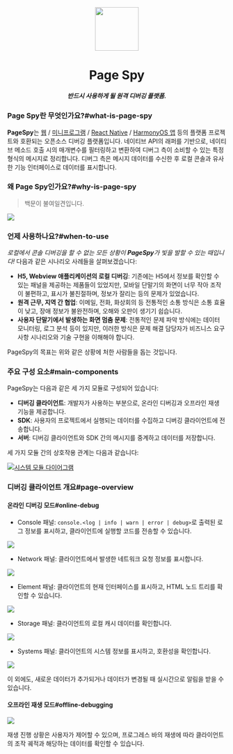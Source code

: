 [license-img]: https://img.shields.io/github/license/HuolalaTech/page-spy-web?label=License
[license-url]: https://github.com/HuolalaTech/page-spy-web/blob/main/LICENSE
[release-img]: https://img.shields.io/github/package-json/v/HuolalaTech/page-spy-web/release?label=Release
[release-url]: https://github.com/HuolalaTech/page-spy-web/blob/release/package.json
[browser-ver-img]: https://img.shields.io/npm/v/@huolala-tech/page-spy-browser?label=Browser&color=orange
[browser-ver-url]: https://npmjs.com/package/@huolala-tech/page-spy-browser
[uniapp-ver-img]: https://img.shields.io/npm/v/@huolala-tech/page-spy-uniapp?label=UniApp&color=green
[uniapp-ver-url]: https://npmjs.com/package/@huolala-tech/page-spy-uniapp
[wechat-ver-img]: https://img.shields.io/npm/v/@huolala-tech/page-spy-wechat?label=Wechat&color=green
[wechat-ver-url]: https://npmjs.com/package/@huolala-tech/page-spy-wechat
[alipay-ver-img]: https://img.shields.io/npm/v/@huolala-tech/page-spy-alipay?label=Alipay&color=blue
[alipay-ver-url]: https://npmjs.com/package/@huolala-tech/page-spy-alipay
[taro-ver-img]: https://img.shields.io/npm/v/@huolala-tech/page-spy-taro?label=Taro&color=blue
[taro-ver-url]: https://npmjs.com/package/@huolala-tech/page-spy-taro
[harmony-ver-img]: https://harmony.blucas.me/badge/version/@huolala/page-spy-harmony?label=Harmony&color=black
[harmony-ver-url]: https://ohpm.openharmony.cn/#/cn/detail/@huolala%2Fpage-spy-harmony
[api-ver-img]: https://img.shields.io/github/v/tag/HuolalaTech/page-spy-api?label=API
[api-ver-url]: https://github.com/HuolalaTech/page-spy-api/tags
[node-deploy]: https://img.shields.io/badge/Node_Deploy-Install-CB3937
[node-deploy-url]: https://pagespy.huolala.cn/#/docs/deploy-with-node
[docker-deploy]: https://img.shields.io/badge/Docker_Deploy-Install-1E63ED
[docker-deploy-url]: https://pagespy.huolala.cn/#/docs/deploy-with-docker
[bt-deploy]: https://img.shields.io/badge/BT_Deploy-Install-20a53a
[bt-deploy-url]: https://pagespy.huolala.cn/#/docs/deploy-with-baota





<div align="center">
  <img src={logo} height="100" />
  <h1>Page Spy</h1>
  <h5>반드시 사용하게 될 원격 디버깅 플랫폼.</h5>
</div>

### Page Spy란 무엇인가요?#what-is-page-spy

**PageSpy**는 [웹](./browser) / [미니프로그램](./miniprogram) / [React Native](./react-native) / [HarmonyOS 앱](./harmony) 등의 플랫폼 프로젝트와 호환되는 오픈소스 디버깅 플랫폼입니다. 네이티브 API의 래퍼를 기반으로, 네이티브 메소드 호출 시의 매개변수를 필터링하고 변환하여 디버그 측이 소비할 수 있는 특정 형식의 메시지로 정리합니다. 디버그 측은 메시지 데이터를 수신한 후 로컬 콘솔과 유사한 기능 인터페이스로 데이터를 표시합니다.

### 왜 Page Spy인가요?#why-is-page-spy

> 백문이 불여일견입니다.

<a href={whyIsPageSpyImg} target="_blank">
  <img src={whyIsPageSpyImg} />
</a>

### 언제 사용하나요?#when-to-use

*로컬에서 콘솔 디버깅을 할 수 없는 모든 상황이 **PageSpy**가 빛을 발할 수 있는 때입니다!*
다음과 같은 시나리오 사례들을 살펴보겠습니다:

- **H5, Webview 애플리케이션의 로컬 디버깅**: 기존에는 H5에서 정보를 확인할 수 있는 패널을 제공하는 제품들이 있었지만, 모바일 단말기의 화면이 너무 작아 조작이 불편하고, 표시가 불친절하며, 정보가 잘리는 등의 문제가 있었습니다.
- **원격 근무, 지역 간 협업**: 이메일, 전화, 화상회의 등 전통적인 소통 방식은 소통 효율이 낮고, 장애 정보가 불완전하며, 오해와 오판이 생기기 쉽습니다.
- **사용자 단말기에서 발생하는 화면 멈춤 문제**: 전통적인 문제 파악 방식에는 데이터 모니터링, 로그 분석 등이 있지만, 이러한 방식은 문제 해결 담당자가 비즈니스 요구사항 시나리오와 기술 구현을 이해해야 합니다.

PageSpy의 목표는 위와 같은 상황에 처한 사람들을 돕는 것입니다.

### 주요 구성 요소#main-components

PageSpy는 다음과 같은 세 가지 모듈로 구성되어 있습니다:

- **디버깅 클라이언트**: 개발자가 사용하는 부분으로, 온라인 디버깅과 오프라인 재생 기능을 제공합니다.
- **SDK**: 사용자의 프로젝트에서 실행되는 데이터를 수집하고 디버깅 클라이언트에 전송합니다.
- **서버**: 디버깅 클라이언트와 SDK 간의 메시지를 중계하고 데이터를 저장합니다.

세 가지 모듈 간의 상호작용 관계는 다음과 같습니다:

<a href={moduleImg} target="_blank">
  <img alt="시스템 모듈 다이어그램" src={moduleImg} />
</a>

### 디버깅 클라이언트 개요#page-overview

#### 온라인 디버깅 모드#online-debug

- Console 패널: `console.<log | info | warn | error | debug>`로 출력된 로그 정보를 표시하고, 클라이언트에 실행할 코드를 전송할 수 있습니다.

<a href={consoleImg} target="_blank">
  <img src={consoleImg} />
</a>

- Network 패널: 클라이언트에서 발생한 네트워크 요청 정보를 표시합니다.

<a href={networkImg} target="_blank">
  <img src={networkImg} />
</a>

- Element 패널: 클라이언트의 현재 인터페이스를 표시하고, HTML 노드 트리를 확인할 수 있습니다.

<a href={pageImg} target="_blank">
  <img src={pageImg} />
</a>

- Storage 패널: 클라이언트의 로컬 캐시 데이터를 확인합니다.

<a href={storageImg} target="_blank">
  <img src={storageImg} />
</a>

- Systems 패널: 클라이언트의 시스템 정보를 표시하고, 호환성을 확인합니다.

<a href={systemImg} target="_blank">
  <img src={systemImg} />
</a>

이 외에도, 새로운 데이터가 추가되거나 데이터가 변경될 때 실시간으로 알림을 받을 수 있습니다.

#### 오프라인 재생 모드#offline-debugging

<a href={offlineImg} target="_blank">
  <img src={offlineImg} />
</a>

재생 진행 상황은 사용자가 제어할 수 있으며, 프로그레스 바의 재생에 따라 클라이언트의 조작 궤적과 해당하는 데이터를 확인할 수 있습니다.
